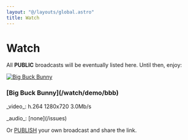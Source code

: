 ```yaml
---
layout: "@/layouts/global.astro"
title: Watch
---
```


# Watch

All **PUBLIC** broadcasts will be eventually listed here. Until then, enjoy:

<div class="grid grid-cols-[200px_1fr] items-center gap-6">
	<a href="/watch/demo/bbb"><img src="/watch/bunny.png" alt="Big Buck Bunny" /></a>
	<div>
		<h3 class="m-0 mb-4">[Big Buck Bunny](/watch/demo/bbb)</h3>
    	<p class="m-0 text-sm">_video_: h.264 1280x720 3.0Mb/s</p>
    	<p class="m-0 text-sm">_audio_: [none](/issues)</p>
    </div>

</div>

Or [PUBLISH](/publish) your own broadcast and share the link.
